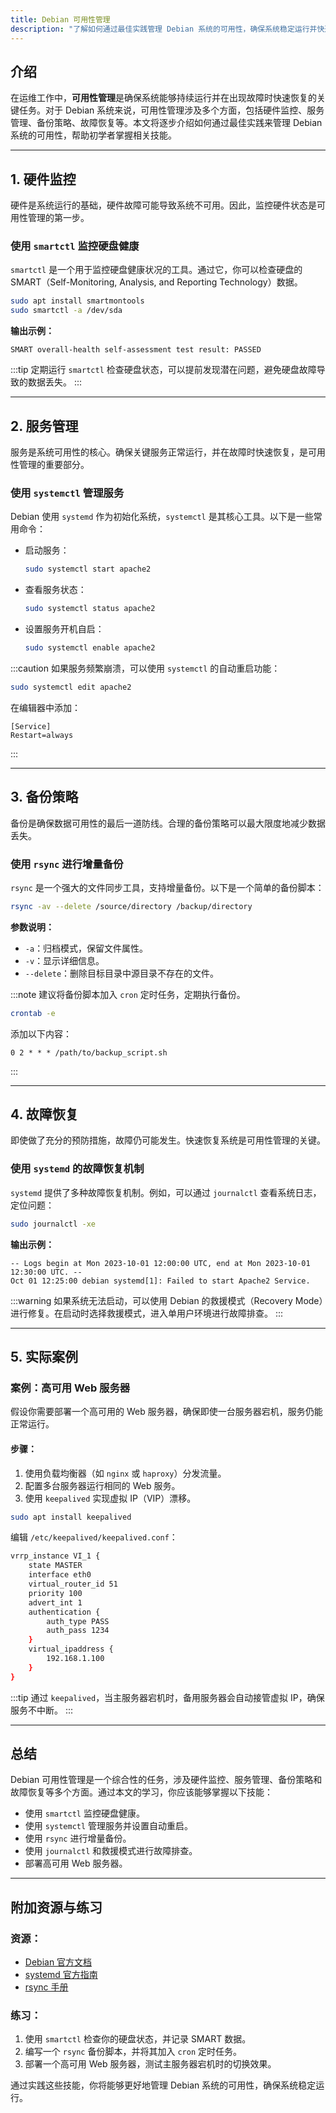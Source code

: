 ```yaml
---
title: Debian 可用性管理
description: "了解如何通过最佳实践管理 Debian 系统的可用性，确保系统稳定运行并快速恢复故障。"
---
```


## 介绍

在运维工作中，**可用性管理**是确保系统能够持续运行并在出现故障时快速恢复的关键任务。对于 Debian 系统来说，可用性管理涉及多个方面，包括硬件监控、服务管理、备份策略、故障恢复等。本文将逐步介绍如何通过最佳实践来管理 Debian 系统的可用性，帮助初学者掌握相关技能。

---

## 1. 硬件监控

硬件是系统运行的基础，硬件故障可能导致系统不可用。因此，监控硬件状态是可用性管理的第一步。

### 使用 `smartctl` 监控硬盘健康

`smartctl` 是一个用于监控硬盘健康状况的工具。通过它，你可以检查硬盘的 SMART（Self-Monitoring, Analysis, and Reporting Technology）数据。

```bash
sudo apt install smartmontools
sudo smartctl -a /dev/sda
```

**输出示例：**
```
SMART overall-health self-assessment test result: PASSED
```

:::tip
定期运行 `smartctl` 检查硬盘状态，可以提前发现潜在问题，避免硬盘故障导致的数据丢失。
:::

---

## 2. 服务管理

服务是系统可用性的核心。确保关键服务正常运行，并在故障时快速恢复，是可用性管理的重要部分。

### 使用 `systemctl` 管理服务

Debian 使用 `systemd` 作为初始化系统，`systemctl` 是其核心工具。以下是一些常用命令：

- 启动服务：
  ```bash
  sudo systemctl start apache2
  ```
- 查看服务状态：
  ```bash
  sudo systemctl status apache2
  ```
- 设置服务开机自启：
  ```bash
  sudo systemctl enable apache2
  ```

:::caution
如果服务频繁崩溃，可以使用 `systemctl` 的自动重启功能：
```bash
sudo systemctl edit apache2
```
在编辑器中添加：
```
[Service]
Restart=always
```
:::

---

## 3. 备份策略

备份是确保数据可用性的最后一道防线。合理的备份策略可以最大限度地减少数据丢失。

### 使用 `rsync` 进行增量备份

`rsync` 是一个强大的文件同步工具，支持增量备份。以下是一个简单的备份脚本：

```bash
rsync -av --delete /source/directory /backup/directory
```

**参数说明：**
- `-a`：归档模式，保留文件属性。
- `-v`：显示详细信息。
- `--delete`：删除目标目录中源目录不存在的文件。

:::note
建议将备份脚本加入 `cron` 定时任务，定期执行备份。
```bash
crontab -e
```
添加以下内容：
```
0 2 * * * /path/to/backup_script.sh
```
:::

---

## 4. 故障恢复

即使做了充分的预防措施，故障仍可能发生。快速恢复系统是可用性管理的关键。

### 使用 `systemd` 的故障恢复机制

`systemd` 提供了多种故障恢复机制。例如，可以通过 `journalctl` 查看系统日志，定位问题：

```bash
sudo journalctl -xe
```

**输出示例：**
```
-- Logs begin at Mon 2023-10-01 12:00:00 UTC, end at Mon 2023-10-01 12:30:00 UTC. --
Oct 01 12:25:00 debian systemd[1]: Failed to start Apache2 Service.
```

:::warning
如果系统无法启动，可以使用 Debian 的救援模式（Recovery Mode）进行修复。在启动时选择救援模式，进入单用户环境进行故障排查。
:::

---

## 5. 实际案例

### 案例：高可用 Web 服务器

假设你需要部署一个高可用的 Web 服务器，确保即使一台服务器宕机，服务仍能正常运行。

#### 步骤：
1. 使用负载均衡器（如 `nginx` 或 `haproxy`）分发流量。
2. 配置多台服务器运行相同的 Web 服务。
3. 使用 `keepalived` 实现虚拟 IP（VIP）漂移。

```bash
sudo apt install keepalived
```

编辑 `/etc/keepalived/keepalived.conf`：
```bash
vrrp_instance VI_1 {
    state MASTER
    interface eth0
    virtual_router_id 51
    priority 100
    advert_int 1
    authentication {
        auth_type PASS
        auth_pass 1234
    }
    virtual_ipaddress {
        192.168.1.100
    }
}
```

:::tip
通过 `keepalived`，当主服务器宕机时，备用服务器会自动接管虚拟 IP，确保服务不中断。
:::

---

## 总结

Debian 可用性管理是一个综合性的任务，涉及硬件监控、服务管理、备份策略和故障恢复等多个方面。通过本文的学习，你应该能够掌握以下技能：
- 使用 `smartctl` 监控硬盘健康。
- 使用 `systemctl` 管理服务并设置自动重启。
- 使用 `rsync` 进行增量备份。
- 使用 `journalctl` 和救援模式进行故障排查。
- 部署高可用 Web 服务器。

---

## 附加资源与练习

### 资源：
- [Debian 官方文档](https://www.debian.org/doc/)
- [systemd 官方指南](https://www.freedesktop.org/wiki/Software/systemd/)
- [rsync 手册](https://linux.die.net/man/1/rsync)

### 练习：
1. 使用 `smartctl` 检查你的硬盘状态，并记录 SMART 数据。
2. 编写一个 `rsync` 备份脚本，并将其加入 `cron` 定时任务。
3. 部署一个高可用 Web 服务器，测试主服务器宕机时的切换效果。

通过实践这些技能，你将能够更好地管理 Debian 系统的可用性，确保系统稳定运行。